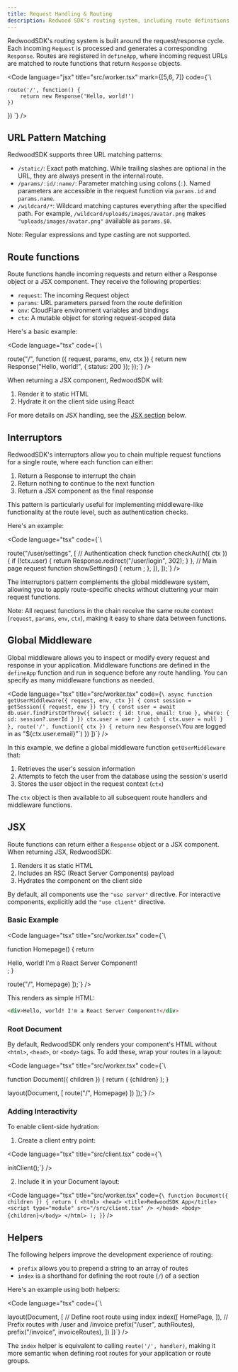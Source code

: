 ```yaml
---
title: Request Handling & Routing
description: Redwood SDK's routing system, including route definitions, request handling, and nested routing patterns
---
```



RedwoodSDK's routing system is built around the request/response cycle. 
Each incoming `Request` is processed and generates a corresponding `Response`. 
Routes are registered in `defineApp`, where incoming request URLs are matched to route functions that return `Response` objects.

<Code 
  language="jsx" 
  title="src/worker.tsx" 
  mark={[5,6, 7]}
  code={`\

    route('/', function() {
        return new Response('Hello, world!')
    })
})
`} />

## URL Pattern Matching

RedwoodSDK supports three URL matching patterns:

- `/static/`: Exact path matching. While trailing slashes are optional in the URL, they are always present in the internal route.
- `/params/:id/:name/`: Parameter matching using colons (`:`). Named parameters are accessible in the request function via `params.id` and `params.name`.
- `/wildcard/*`: Wildcard matching captures everything after the specified path. For example, `/wildcard/uploads/images/avatar.png` makes `"uploads/images/avatar.png"` available as `params.$0`.

Note: Regular expressions and type casting are not supported.

## Route functions

Route functions handle incoming requests and return either a Response object or a JSX component. They receive the following properties:

- `request`: The incoming Request object
- `params`: URL parameters parsed from the route definition
- `env`: CloudFlare environment variables and bindings
- `ctx`: A mutable object for storing request-scoped data

Here's a basic example:

<Code
  language="tsx"
  code={`\

route("/", function ({ request, params, env, ctx }) {
  return new Response("Hello, world!", { status: 200 });
});`} />

When returning a JSX component, RedwoodSDK will:
1. Render it to static HTML
2. Hydrate it on the client side using React

For more details on JSX handling, see the [JSX section](#jsx) below.

## Interruptors

RedwoodSDK's interruptors allow you to chain multiple request functions for a single route, where each function can either:

1. Return a Response to interrupt the chain
2. Return nothing to continue to the next function 
3. Return a JSX component as the final response

This pattern is particularly useful for implementing middleware-like functionality at the route level, such as authentication checks.

Here's an example:

<Code
  language="tsx"
  code={`\

  route("/user/settings", [
    // Authentication check
    function checkAuth({ ctx }) {
      if (!ctx.user) {
        return Response.redirect("/user/login", 302);
      }
    },
    // Main page request
    function showSettings() {
      return <UserSettingsPage />;
    },
  ]),
]);`} />

The interruptors pattern complements the global middleware system, allowing you to apply route-specific checks without cluttering your main request functions.

Note: All request functions in the chain receive the same route context (`request`, `params`, `env`, `ctx`), making it easy to share data between functions.

## Global Middleware

Global middleware allows you to inspect or modify every request and response in your application. Middleware functions are defined in the `defineApp` function and run in sequence before any route handling. You can specify as many middleware functions as needed.

<Code
  language="tsx"
  title="src/worker.tsx"
  code={`\
  async function getUserMiddleware({ request, env, ctx }) {
    const session = getSession({ request, env })
    try {
      const user = await db.user.findFirstOrThrow({
        select: {
          id: true,
          email: true
        },
        where: {
          id: session?.userId
        }
      })
      ctx.user = user
    } catch {
      ctx.user = null
    }
  },
  route('/', function({ ctx }) {
    return new Response(\`You are logged in as "\${ctx.user.email}"\`)
  })
])`} />

In this example, we define a global middleware function `getUserMiddleware` that:
1. Retrieves the user's session information
2. Attempts to fetch the user from the database using the session's userId
3. Stores the user object in the request context (`ctx`)

The `ctx` object is then available to all subsequent route handlers and middleware functions.

## JSX

Route functions can return either a `Response` object or a JSX component. When returning JSX, RedwoodSDK:

1. Renders it as static HTML
2. Includes an RSC (React Server Components) payload
3. Hydrates the component on the client side

By default, all components use the `"use server"` directive. For interactive components, explicitly add the `"use client"` directive.

### Basic Example

<Code
  language="tsx"
  title="src/worker.tsx"
  code={`\

function Homepage() {
  return <div>Hello, world! I'm a React Server Component!</div>;
}

  route("/", Homepage)
]);`} />

This renders as simple HTML:

```html
<div>Hello, world! I'm a React Server Component!</div>
```

### Root Document

By default, RedwoodSDK only renders your component's HTML without `<html>`, `<head>`, or `<body>` tags. To add these, wrap your routes in a layout:

<Code
  language="tsx"
  title="src/worker.tsx"
  code={`\

function Document({ children }) {
  return (
    <html>
      <head>
        <title>RedwoodSDK App</title>
      </head>
      <body>{children}</body>
    </html>
  );
}

  layout(Document, [
    route("/", Homepage)
  ])
]);`} />

### Adding Interactivity

To enable client-side hydration:

1. Create a client entry point:

<Code
  language="tsx"
  title="src/client.tsx"
  code={`\

initClient();`} />

2. Include it in your Document layout:

<Code
  language="tsx"
  title="src/worker.tsx"
  code={`\
function Document({ children }) {
  return (
    <html>
      <head>
        <title>RedwoodSDK App</title>
        <script type="module" src="/src/client.tsx" />
      </head>
      <body>{children}</body>
    </html>
  );
}`} />

## Helpers

The following helpers improve the development experience of routing:

- `prefix` allows you to prepend a string to an array of routes
- `index` is a shorthand for defining the root route (`/`) of a section

Here's an example using both helpers:

<Code
  language="tsx"
  code={`\

  layout(Document, [
    // Define root route using index
    index([
      HomePage,
    ]),
    // Prefix routes with /user and /invoice
    prefix("/user", authRoutes),
    prefix("/invoice", invoiceRoutes),
  ])
])`} />

The `index` helper is equivalent to calling `route('/', handler)`, making it more semantic when defining root routes for your application or route groups.
